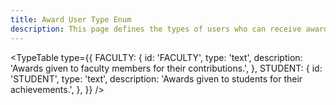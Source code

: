 ```yaml
---
title: Award User Type Enum
description: This page defines the types of users who can receive awards.
---
```


<TypeTable
  type={{
    FACULTY: {
      id: 'FACULTY',
      type: 'text',
      description: 'Awards given to faculty members for their contributions.',
    },
    STUDENT: {
      id: 'STUDENT',
      type: 'text',
      description: 'Awards given to students for their achievements.',
    },
  }}
/>
